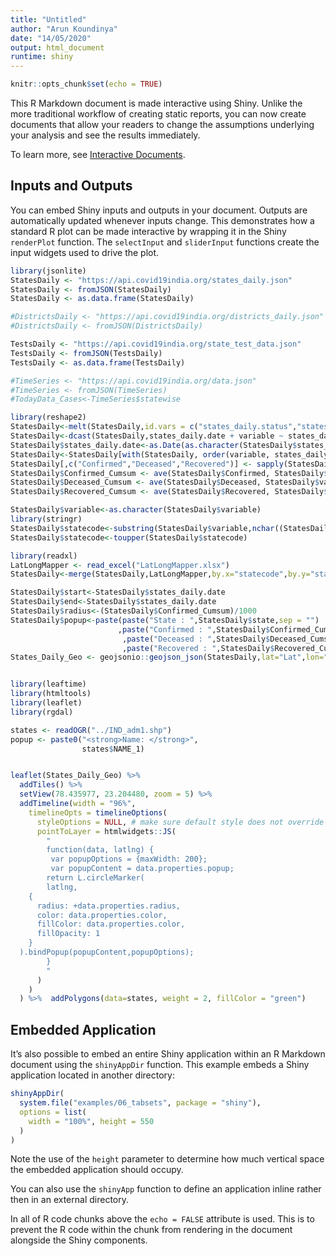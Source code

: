 ```yaml
---
title: "Untitled"
author: "Arun Koundinya"
date: "14/05/2020"
output: html_document
runtime: shiny
---
```


```r
knitr::opts_chunk$set(echo = TRUE)
```

This R Markdown document is made interactive using Shiny. Unlike the more traditional workflow of creating static reports, you can now create documents that allow your readers to change the assumptions underlying your analysis and see the results immediately. 

To learn more, see [Interactive Documents](http://rmarkdown.rstudio.com/authoring_shiny.html).

## Inputs and Outputs

You can embed Shiny inputs and outputs in your document. Outputs are automatically updated whenever inputs change.  This demonstrates how a standard R plot can be made interactive by wrapping it in the Shiny `renderPlot` function. The `selectInput` and `sliderInput` functions create the input widgets used to drive the plot.

```r
library(jsonlite)
StatesDaily <- "https://api.covid19india.org/states_daily.json"
StatesDaily <- fromJSON(StatesDaily)
StatesDaily <- as.data.frame(StatesDaily)

#DistrictsDaily <- "https://api.covid19india.org/districts_daily.json"
#DistrictsDaily <- fromJSON(DistrictsDaily)

TestsDaily <- "https://api.covid19india.org/state_test_data.json"
TestsDaily <- fromJSON(TestsDaily)
TestsDaily <- as.data.frame(TestsDaily)

#TimeSeries <- "https://api.covid19india.org/data.json"
#TimeSeries <- fromJSON(TimeSeries)
#TodayData_Cases<-TimeSeries$statewise

library(reshape2)
StatesDaily<-melt(StatesDaily,id.vars = c("states_daily.status","states_daily.date"))
StatesDaily<-dcast(StatesDaily,states_daily.date + variable ~ states_daily.status )
StatesDaily$states_daily.date<-as.Date(as.character(StatesDaily$states_daily.date),format = "%d-%b-%y")
StatesDaily<-StatesDaily[with(StatesDaily, order(variable, states_daily.date)), ]
StatesDaily[,c("Confirmed","Deceased","Recovered")] <- sapply(StatesDaily[,c("Confirmed","Deceased","Recovered")],as.numeric)
StatesDaily$Confirmed_Cumsum <- ave(StatesDaily$Confirmed, StatesDaily$variable, FUN=cumsum)
StatesDaily$Deceased_Cumsum <- ave(StatesDaily$Deceased, StatesDaily$variable, FUN=cumsum)
StatesDaily$Recovered_Cumsum <- ave(StatesDaily$Recovered, StatesDaily$variable, FUN=cumsum)

StatesDaily$variable<-as.character(StatesDaily$variable)
library(stringr)
StatesDaily$statecode<-substring(StatesDaily$variable,nchar((StatesDaily$variable))-1,nchar((StatesDaily$variable)))
StatesDaily$statecode<-toupper(StatesDaily$statecode)

library(readxl)
LatLongMapper <- read_excel("LatLongMapper.xlsx")
StatesDaily<-merge(StatesDaily,LatLongMapper,by.x="statecode",by.y="statecode",all.x=TRUE)

StatesDaily$start<-StatesDaily$states_daily.date
StatesDaily$end<-StatesDaily$states_daily.date
StatesDaily$radius<-(StatesDaily$Confirmed_Cumsum)/1000
StatesDaily$popup<-paste(paste("State : ",StatesDaily$state,sep = "")
                        ,paste("Confirmed : ",StatesDaily$Confirmed_Cumsum,sep = "")
                         ,paste("Deceased : ",StatesDaily$Deceased_Cumsum,sep = "")
                         ,paste("Recovered : ",StatesDaily$Recovered_Cumsum,sep = ""),sep="<br>\n")
States_Daily_Geo <- geojsonio::geojson_json(StatesDaily,lat="Lat",lon="Long")


library(leaftime)
library(htmltools)
library(leaflet)
library(rgdal)

states <- readOGR("../IND_adm1.shp")
popup <- paste0("<strong>Name: </strong>", 
                states$NAME_1)


leaflet(States_Daily_Geo) %>%
  addTiles() %>%
  setView(78.435977, 23.204480, zoom = 5) %>%
  addTimeline(width = "96%",
    timelineOpts = timelineOptions(
      styleOptions = NULL, # make sure default style does not override
      pointToLayer = htmlwidgets::JS(
        "
        function(data, latlng) {
         var popupOptions = {maxWidth: 200};
         var popupContent = data.properties.popup;
        return L.circleMarker(
        latlng,
    {
      radius: +data.properties.radius,
      color: data.properties.color,
      fillColor: data.properties.color,
      fillOpacity: 1
    }
  ).bindPopup(popupContent,popupOptions);
        }
        "
      )
    )
  ) %>%  addPolygons(data=states, weight = 2, fillColor = "green")

```

## Embedded Application

It's also possible to embed an entire Shiny application within an R Markdown document using the `shinyAppDir` function. This example embeds a Shiny application located in another directory:

```r
shinyAppDir(
  system.file("examples/06_tabsets", package = "shiny"),
  options = list(
    width = "100%", height = 550
  )
)
```

Note the use of the `height` parameter to determine how much vertical space the embedded application should occupy.

You can also use the `shinyApp` function to define an application inline rather then in an external directory.

In all of R code chunks above the `echo = FALSE` attribute is used. This is to prevent the R code within the chunk from rendering in the document alongside the Shiny components.



